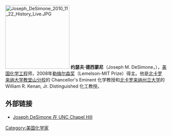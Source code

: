 [[File:Joseph_DeSimone_2010_11_22_History_Live.JPG|200px]]
'''约瑟夫·德西蒙尼'''（Joseph M. DeSimone，{{bd|1964年|5月16日|}}），[[美国|美国]][[化学工程|化学工程]]师，2008年[[勒梅尔森奖|勒梅尔森奖]]（Lemelson-MIT Prize）得主。他是[[北卡罗来纳大学教堂山分校|北卡罗来纳大学教堂山分校]]的 Chancellor's Eminent 化学教授和[[北卡罗来纳州立大学|北卡罗来纳州立大学]]的 William R. Kenan, Jr. Distinguished 化工教授。

==外部链接==
* [https://web.archive.org/web/20150510040605/http://www.chem.unc.edu/people/faculty/desimone/ Joseph DeSimone 在 UNC Chapel Hill]


[[Category:美国化学家|Category:美国化学家]]